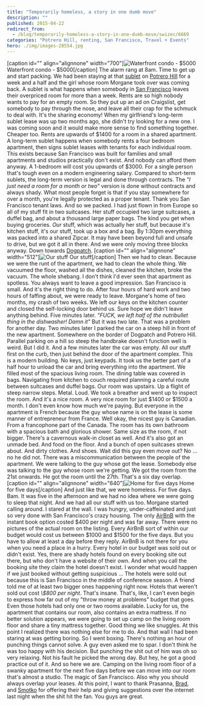 ```yaml
---
title: "Temporarily homeless, a story in one dumb move"
description: ""
published: 2015-04-22
redirect_from:
  - /blog/temporarily-homeless-a-story-in-one-dumb-move/swizec/6669
categories: "Potrero Hill, renting, San Francisco, Travel + Events"
hero: ./img/images-28554.jpg
---
```


\[caption id="" align="alignnone" width="700"]![Waterfront condo - $5000](./img/images-28554.jpg "Waterfront condo - $5000") Waterfront condo - $5000\[/caption] The alarm rang at 8am. Time to get up and start packing. We had been staying at that [sublet](http://en.wikipedia.org/wiki/Lease "Lease") on [Potrero Hill](<http://maps.google.com/maps?ll=37.75716,-122.39986&spn=0.1,0.1&q=37.75716,-122.39986 (Potrero%20Hill%2C%20San%20Francisco)&t=h> "Potrero Hill, San Francisco") for a week and a half and the girl whose room Morgane took over was coming back. A sublet is what happens when somebody in [San Francisco](<http://maps.google.com/maps?ll=37.7833333333,-122.416666667&spn=0.1,0.1&q=37.7833333333,-122.416666667 (San%20Francisco)&t=h> "San Francisco") leaves their overpriced room for more than a week. Rents are so high nobody wants to pay for an empty room. So they put up an ad on Craigslist, get somebody to pay through the nose, and leave all their crap for the schmuck to deal with. It's the sharing economy! When my girlfriend's long-term sublet lease was up two months ago, she didn't try looking for a new one. I was coming soon and it would make more sense to find something together. Cheaper too. Rents are upwards of $1400 for a room in a shared apartment. A long-term sublet happens when somebody rents a four bedroom apartment, then signs sublet leases with tenants for each individual room. This exists because San Francisco was built for families and small apartments and studios practically don't exist. And nobody can afford them anyway. A 1-bedroom will cost you upwards of $3000. For a single person that's tough even on a modern engineering salary. Compared to short-term sublets, the long-term version is legal and done through contracts. The _"I just need a room for a month or two"_ version is done without contracts and always shady. What most people forget is that if you stay somewhere for over a month, you're legally protected as a proper tenant. Thank you San Francisco tenant laws. And so we packed. I had just flown in from Europe so all of my stuff fit in two suitcases. Her stuff occupied two large suitcases, a duffel bag, and about a thousand large paper bags. The kind you get when buying groceries. _Our_ stuff, which was actually her stuff, but because it's kitchen stuff, it's our stuff, took up a box and a bag. By 1:30pm everything was packed into a shared Zipcar. It may have been beyond full and unsafe to drive, but we got it all in there. And we were only moving three blocks anyway. Down towards [Dogpatch](http://en.wikipedia.org/wiki/Dogpatch "Dogpatch"). \[caption id="" align="alignnone" width="512"]![Our stuff](./img/images-28555.png "Our stuff") Our stuff\[/caption] Then we had to clean. Because we were the runt of the apartment, we had to clean the whole thing. We vacuumed the floor, washed all the dishes, cleaned the kitchen, broke the vacuum. The whole shebang. I don't think I'd ever seen that apartment as spotless. You always want to leave a good impression. San Francisco is small. And it's the right thing to do. After four hours of hard work and two hours of faffing about, we were ready to leave. Morgane's home of two months, my crash of two weeks. We left our keys on the kitchen counter and closed the self-locking door behind us. Sure hope we didn't leave anything behind. Five minutes later. _"FUCK, we left half of the nutribullet thing in the dishwasher! Damn it"_ But it was two late. That was a problem for another day. Two minutes later I parked the car on a steep hill in front of the new apartment. Somewhere on the border of Dogpatch and Potrero Hill. Parallel parking on a hill so steep the handbrake doesn't function well is weird. But I did it. And a few minutes later the car was empty. All our stuff first on the curb, then just behind the door of the apartment complex. This is a modern building. No keys, just keypads. It took us the better part of a half hour to unload the car and bring everything into the apartment. We filled most of the spacious living room. The dining table was covered in bags. Navigating from kitchen to couch required planning a careful route between suitcases and duffel bags. Our room was upstairs. Up a flight of steep narrow steps. Metal. Loud. We took a breather and went up to inspect the room. And it's a nice room. A very nice room for just $1400 or $1500 a month. I don't even know how much we're paying. But everyone in the apartment is French because the guy whose name is on the lease is some manner of entrepreneur from France. Well okay, the nicest guy is Canadian. From a francophone part of the Canada. The room has its own bathroom with a spacious bath and glorious shower. Same size as the room, if not bigger. There's a cavernous walk-in closet as well. And it's also got an unmade bed. And food on the floor. And a bunch of open suitcases strewn about. And dirty clothes. And shoes. Wait did this guy even move out? No ... no he did not. There was a miscommunication between the people of the apartment. We were talking to the guy whose got the lease. Somebody else was talking to the guy whose room we're getting. We got the room from the 21st onwards. He got the room until the 27th. That's a six day overlap. \[caption id="" align="alignnone" width="640"]![Home for five days](./img/images-28556.jpg "Home for five days") Home for five days\[/caption] And just like that, we were homeless. For five days. Bam. It was five in the afternoon and we had no idea where we were going to sleep that night. And we had all our stuff with us too. Morgane started calling around. I stared at the wall. I was hungry, under-caffeinated and just so very done with San Francisco's crazy housing. The only [AirBnB](http://www.airbnb.com/ "Airbnb") with the instant book option costed $400 per night and was far away. There were no pictures of the actual room on the listing. Every AirBnB sort of within our budget would cost us between $1000 and $1500 for the five days. But you have to allow at least a day before they reply. AirBnB is not there for you when you need a place in a hurry. Every hotel in our budget was sold out or didn't exist. Yes, there are shady hotels found on every booking site out there, but who don't have a website of their own. And when you call the booking site they claim the hotel doesn't exist. I wonder what would happen if we just booked without getting suspicious ... The hotels were sold out because this is San Francisco in the middle of conference season. A friend told me of at least two bigger ones happening right now. Hotels that weren't sold out cost _\\\$800 per night_. That's insane. That's, like, I can't even begin to express how far out of my "throw money at problems" budget that goes. Even those hotels had only one or two rooms available. Lucky for us, the apartment that contains our room, also contains an extra mattress. If no better solution appears, we were going to set up camp on the living room floor and share a tiny mattress together. Good thing we like snuggles. At this point I realized there was nothing else for me to do. And that wall I had been staring at was getting boring. So I went boxing. There's nothing an hour of punching things cannot solve. A guy even asked me to spar. I don't think he was too happy with his decision. But punching the shit out of him was oh so very relaxing. Not his fault he picked the wrong day. But hey, he got a good practice out of it. And so here we are. Camping on the living room floor of a swanky apartment for the next five days before we can move into our room that's almost a studio. The magic of San Francisco. Also why you should always overlap your leases. At this point, I want to thank Prasanna, [Brad](https://twitter.com/air_hadoken), and [Smotko](https://twitter.com/Smotko) for offering their help and giving suggestions over the internet last night when the shit hit the fan. You guys are great.
